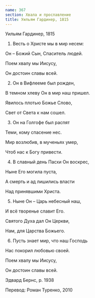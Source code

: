 ```yaml
---
name: 367
section: Хвала и прославление
title: Уильям Гардинер, 1815
---
```

Уильям Гардинер, 1815


1. Весть о Христе мы в мир несем:

Он – Божий Сын, Спаситель людей.

Поем хвалу мы Иисусу,

Он достоин славы всей.


2. Он в Вифлееме был рожден,

В темном хлеву Он в мир наш пришел.

Явилось плотью Божье Слово,

Свет от Света к нам сошел.


3. Он на Голгофе был распят

Теми, кому спасение нес.

Мир возлюбив, в мученьях умер,

Чтоб нас к Богу привести.


4. В славный день Пасхи Он воскрес,

Ныне Его могила пуста,

А смерть и ад лишились власти

Над принявшими Христа.


5. Ныне Он – Царь небесный наш,

И всё творенье славит Его.

Святого Духа дал Он Церкви,

Нам, для Царства Божьего.


6. Пусть знает мир, что наш Господь

Нас покорил любовью своей.

Поем хвалу мы Иисусу,

Он достоин славы всей.


Эдвард Бернс, р. 1938

Перевод: Роман Туренко, 2010